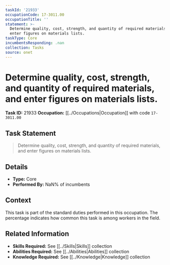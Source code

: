 ```yaml
---
taskId: '21933'
occupationCode: 17-3011.00
occupationTitle: ''
statement: >-
  Determine quality, cost, strength, and quantity of required materials, and
  enter figures on materials lists.
taskType: Core
incumbentsResponding: .nan
collection: Tasks
source: onet
---
```

# Determine quality, cost, strength, and quantity of required materials, and enter figures on materials lists.

**Task ID:** 21933
**Occupation:** [[../Occupations|Occupation]] with code `17-3011.00`

## Task Statement

> Determine quality, cost, strength, and quantity of required materials, and enter figures on materials lists.

## Details

- **Type:** Core
- **Performed By:** NaN% of incumbents

## Context

This task is part of the standard duties performed in this occupation. The percentage indicates how common this task is among workers in the field.

## Related Information

- **Skills Required:** See [[../Skills|Skills]] collection
- **Abilities Required:** See [[../Abilities|Abilities]] collection
- **Knowledge Required:** See [[../Knowledge|Knowledge]] collection

